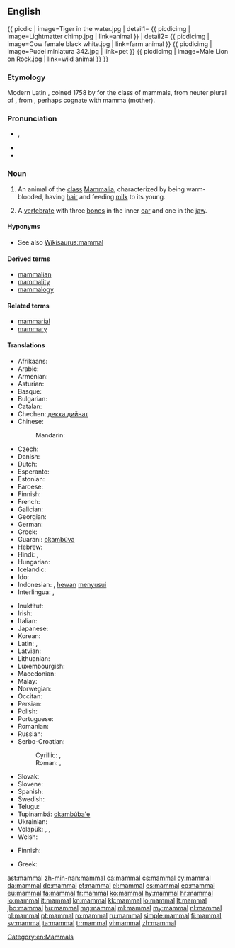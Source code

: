 ==English==
{{wikipedia}}
{{ picdic
| image=Tiger in the water.jpg
| detail1=
{{ picdicimg | image=Lightmatter chimp.jpg | link=animal }}
| detail2=
{{ picdicimg | image=Cow female black white.jpg | link=farm animal }}
{{ picdicimg | image=Pudel miniatura 342.jpg | link=pet }}
{{ picdicimg | image=Male Lion on Rock.jpg | link=wild animal }}
}}

===Etymology===
Modern Latin {{term|Mammalia|lang=la}}, coined 1758 by {{w|Linnaeus}} for the class of mammals, from neuter plural of {{etyl|LL.|en}} {{term|mammalis||of the breast|lang=la}}, from {{etyl|la|en}} {{term|mamma||breast|lang=la}}, perhaps cognate with mamma (mother).

===Pronunciation===
* {{a|GenAm}} {{IPA|/ˈmæməl/}}, {{X-SAMPA|/"m{m@l/}}
* {{hyphenation|mam|mal}}
* {{audio|en-us-mammal.ogg|Audio (US)}}

===Noun===
{{en-noun}}

# An animal of the [[class]] [[Mammalia]], characterized by being warm-blooded, having [[hair]] and feeding [[milk]] to its young.
# {{context|paleontology|lang=en}} A [[vertebrate]] with three [[bone]]s in the inner [[ear]] and one in the [[jaw]].

====Hyponyms====
* See also [[Wikisaurus:mammal]]

====Derived terms====
* [[mammalian]]
* [[mammality]]
* [[mammalogy]]

====Related terms====
* [[mammarial]]
* [[mammary]]

====Translations====
{{trans-top|animal of the class Mammalia}}
* Afrikaans: {{t-|af|soogdier}}
* Arabic: {{t-|ar|ثديي|alt=ثَديِيّ|tr=thadyiyy}}
* Armenian: {{t-|hy|կաթնասուն|tr=kat'nasun}}
* Asturian: {{t+|ast|mamíferu|m}}
* Basque: {{t+|eu|ugaztun}}
* Bulgarian: {{t+|bg|бозайник|m|tr=bozajnik}}
* Catalan: {{t+|ca|mamífer|m}}
* Chechen: [[декха дийнат]]
* Chinese:
*: Mandarin: {{t|cmn|哺乳類|tr=bǔrǔlèi}}
* Czech: {{t+|cs|savec|m}}
* Danish: {{t+|da|pattedyr}}
* Dutch: {{t+|nl|zoogdier|n}}
* Esperanto: {{t-|eo|mamulo}}
* Estonian: {{t-|et|imetaja}}
* Faroese: {{t+|fo|súgdjór}}
* Finnish: {{t+|fi|nisäkäs}}
* French: {{t+|fr|mammifère|m}}
* Galician: {{t+|gl|mamífero|m}}
* Georgian: {{t-|ka|ძუძუმწოვარი|sc=Geor}}
* German: {{t+|de|Säugetier|n}}
* Greek: {{t+|el|θηλαστικό|n|tr=thilastikó|sc=Grek}}
* Guaraní: [[okambúva]]
* Hebrew: {{t-|he|יונק|tr=yoneq}}
* Hindi: {{t-|hi|सटनपायी|tr=sat'anapāyī}}, {{t+|hi|स्तनधारी|sc=Deva}}
* Hungarian: {{t+|hu|emlős}}
* Icelandic: {{t+|is|spendýr}}
* Ido: {{t+|io|mamifero}}
* Indonesian: {{t+|id|mamalia}}, [[hewan]] [[susu|menyusui]]
* Interlingua: {{t-|ia|mammifero}}, {{t-|ia|mammal}}
{{trans-mid}}
* Inuktitut: {{t|iu|ᒪᒻᒪᓛᑎᒃ|tr=mammalaatik}}
* Irish: {{t+|ga|mamach|m}}
* Italian: {{t+|it|mammifero|m}}
* Japanese: {{t+|ja|哺乳類|tr=ほにゅうるい, honyūrui}}
* Korean: {{t+|ko|포유류|tr=poyuryu|sc=Hang}}
* Latin: {{t-|la|mammalis}}, {{t-|la|mammalia}}
* Latvian: {{t-|lv|zīdītājs|m}}
* Lithuanian: {{t+|lt|žinduolis|m}}
* Luxembourgish: {{t+|lb|Mamendéier|n}}
* Macedonian: {{t-|mk|цицач|m|tr=cícač}}
* Malay: {{t-|ms|mamalia}}
* Norwegian: {{t+|no|pattedyr|n}}
* Occitan: {{t+|oc|mamifèr|m}}
* Persian: {{t+|fa|پستاندار|tr=pestandar}}
* Polish: {{t+|pl|ssak|m}}
* Portuguese: {{t+|pt|mamífero|m}}
* Romanian: {{t+|ro|mamifer|n}}
* Russian: {{t+|ru|млекопитающее|n|tr=mlekopitájuščeje}}
* Serbo-Croatian:
*: Cyrillic: {{t-|sh|сисар|m}}, {{t-|sh|сисавац|m}}
*: Roman: {{t-|sh|sisar|m}}, {{t-|sh|sisavac|m}}
* Slovak: {{t-|sk|cicavec|m}}
* Slovene: {{t+|sl|sesalec|m}}
* Spanish: {{t+|es|mamífero|m}}
* Swedish: {{t+|sv|däggdjur|n}}
* Telugu: {{t+|te|క్షీరదం|tr=ksheeradam}}
* Tupinambá: [[okambúba'e]]
* Ukrainian: {{t-|uk|ссавці|tr=ssavtsi}}
* Volapük: {{qualifier|♂♀}} {{t+|vo|sügaf}}, {{qualifier|♂♀}} {{t+|vo|süganim}},
* Welsh: {{t+|cy|mamal|m}}
{{trans-bottom}}

{{trans-top|paleontology: vertebrate with three bones in the inner ear and one in the jaw}}
* Finnish: {{t+|fi|nisäkäs}}
{{trans-mid}}
* Greek: {{t+|el|θηλαστικό|n|tr=thilastikó|sc=Grek}}
{{trans-bottom}}

[[Category:en:Mammals]]

[[ast:mammal]]
[[zh-min-nan:mammal]]
[[ca:mammal]]
[[cs:mammal]]
[[cy:mammal]]
[[da:mammal]]
[[de:mammal]]
[[et:mammal]]
[[el:mammal]]
[[es:mammal]]
[[eo:mammal]]
[[eu:mammal]]
[[fa:mammal]]
[[fr:mammal]]
[[ko:mammal]]
[[hy:mammal]]
[[hr:mammal]]
[[io:mammal]]
[[it:mammal]]
[[kn:mammal]]
[[kk:mammal]]
[[lo:mammal]]
[[lt:mammal]]
[[jbo:mammal]]
[[hu:mammal]]
[[mg:mammal]]
[[ml:mammal]]
[[my:mammal]]
[[nl:mammal]]
[[pl:mammal]]
[[pt:mammal]]
[[ro:mammal]]
[[ru:mammal]]
[[simple:mammal]]
[[fi:mammal]]
[[sv:mammal]]
[[ta:mammal]]
[[tr:mammal]]
[[vi:mammal]]
[[zh:mammal]]